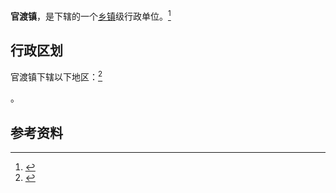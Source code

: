 {{中国乡级行政区|41/01/22/102/000}}

'''官渡镇'''，是{{PRC admin/fullname|41/01/22/102/000|3}}下辖的一个[[乡镇|乡镇]]级行政单位。<ref>{{PRC admin/ref sgc|{{PRC admin/parent|41/01/22/102/000}}}}</ref>

== 行政区划 ==

官渡镇下辖以下地区：<ref>{{PRC admin/ref sgc|41/01/22/102/000}}</ref>

{{PRC admin/children|41/01/22/102/000}}。

== 参考资料 ==

{{reflist}}

{{行政区划小作品}}
{{PRC admin/navcat|41/01/22/102/000}}